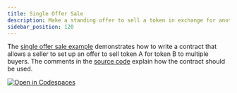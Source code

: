 ```yaml
---
title: Single Offer Sale
description: Make a standing offer to sell a token in exchange for another token.
sidebar_position: 120
---
```


<head>
  <title>
    {`Make a standing offer to sell a token in exchange for another token.`}
  </title>
  <meta charSet="utf-8" />
  <meta
    property="og:title"
    content="Make a standing offer to sell a token in exchange for another token."
  />
  <meta
    property="og:description"
    content="Write a smart contract that allows a seller to set up an offer to sell one token for another token to multiple buyers."
  />
</head>

The [single offer sale example] demonstrates how to write a contract that allows a seller to set up an offer to sell token A for token B to multiple buyers. The comments in the [source code] explain how the contract should be used.

[![Open in Codespaces](https://github.com/codespaces/badge.svg)](https://github.com/codespaces/new?repo=stellar/soroban-examples&editor=web)

[oigp]: https://gitpod.io/#https://github.com/stellar/soroban-examples/tree/v22.0.1
[single offer sale example]: https://github.com/stellar/soroban-examples/tree/v22.0.1/single_offer
[source code]: https://github.com/stellar/soroban-examples/blob/v22.0.1/single_offer/src/lib.rs
